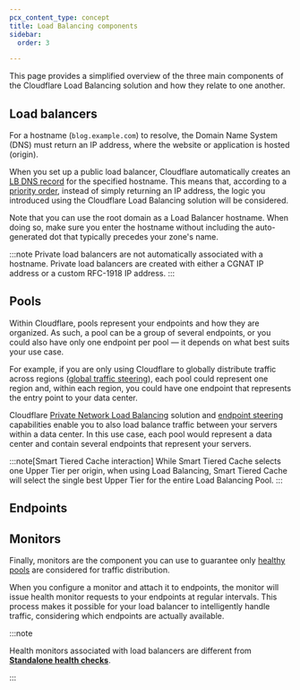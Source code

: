 ```yaml
---
pcx_content_type: concept
title: Load Balancing components
sidebar:
  order: 3

---
```



This page provides a simplified overview of the three main components of the Cloudflare Load Balancing solution and how they relate to one another.

## Load balancers

For a hostname (`blog.example.com`) to resolve, the Domain Name System (DNS) must return an IP address, where the website or application is hosted (origin).

When you set up a public load balancer, Cloudflare automatically creates an [LB DNS record](/load-balancing/load-balancers/dns-records/) for the specified hostname. This means that, according to a [priority order](/load-balancing/load-balancers/dns-records/#priority-order), instead of simply returning an IP address, the logic you introduced using the Cloudflare Load Balancing solution will be considered.

Note that you can use the root domain as a Load Balancer hostname. When doing so, make sure you enter the hostname without including the auto-generated dot that typically precedes your zone's name.

:::note
Private load balancers are not automatically associated with a hostname. Private load balancers are created with either a CGNAT IP address or a custom RFC-1918 IP address.
:::

<Render file="load-balancing-diagram" />

## Pools

Within Cloudflare, pools represent your endpoints and how they are organized. As such, a pool can be a group of several endpoints, or you could also have only one endpoint per pool — it depends on what best suits your use case.

For example, if you are only using Cloudflare to globally distribute traffic across regions ([global traffic steering](/load-balancing/understand-basics/traffic-steering/steering-policies/)), each pool could represent one region and, within each region, you could have one endpoint that represents the entry point to your data center.

Cloudflare [Private Network Load Balancing](/load-balancing/private-network/) solution and [endpoint steering](/load-balancing/understand-basics/traffic-steering/origin-level-steering/) capabilities enable you to also load balance traffic between your servers within a data center. In this use case, each pool would represent a data center and contain several endpoints that represent your servers.

:::note[Smart Tiered Cache interaction]
While Smart Tiered Cache selects one Upper Tier per origin, when using Load Balancing, Smart Tiered Cache will select the single best Upper Tier for the entire Load Balancing Pool.
:::

## Endpoints

<GlossaryDefinition term="endpoint" prepend="Endpoints refer to " />

## Monitors

Finally, monitors are the component you can use to guarantee only [healthy pools](/load-balancing/understand-basics/health-details/) are considered for traffic distribution.

When you configure a monitor and attach it to endpoints, the monitor will issue health monitor requests to your endpoints at regular intervals. This process makes it possible for your load balancer to intelligently handle traffic, considering which endpoints are actually available.

<Render file="health-check-diagram" />

:::note


Health monitors associated with load balancers are different from [**Standalone health checks**](/health-checks/).


:::
